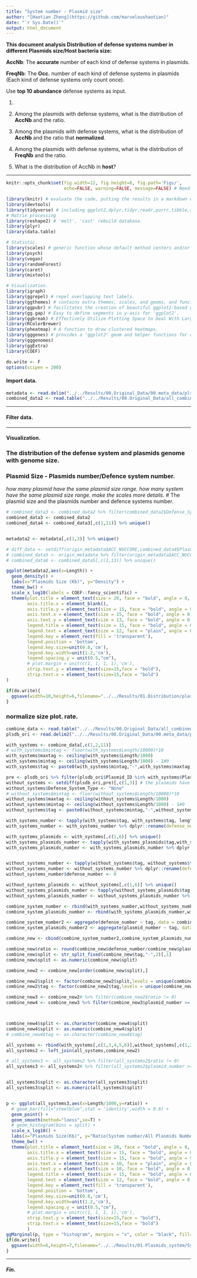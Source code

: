 ```yaml
---
title: "System number - Plasmid size"
author: "[Haotian Zheng](https://github.com/marveloushaotian)"
date: "`r Sys.Date()`"
output: html_document
---
```


**This document analysis Distribution of defense systems number in different Plasmids size/Host bacteria size:**

**AccNb**: The **accurate** number of each kind of defense systems in plasmids.

**FreqNb**: The **Occ.** number of each kind of defense systems in plasmids (Each kind of defense systems only count once).

Use **top 10 abundance** defense systems as input.

1.  

2.  Among the plasmids with defense systems, what is the distribution of **AccNb** and the ratio.

3.  Among the plasmids with defense systems, what is the distribution of **AccNb** and the ratio that **normalized**.

4.  Among the plasmids with defense systems, what is the distribution of **FreqNb** and the ratio.

5.  What is the distribution of AccNb in **host**?

------------------------------------------------------------------------

```r
knitr::opts_chunk$set(fig.width=12, fig.height=8, fig.path='Figs/',
                      echo=FALSE, warning=FALSE, message=FALSE) # Need to change the path of the plot.

library(knitr) # evaluate the code, putting the results in a markdown document, which can then be converted to a variety of formats with pandoc.
library(devtools)
library(tidyverse) # including ggplot2,dplyr,tidyr,readr,purrr,tibble,stringr,forcats.
# Matrix processing
library(reshape2) # 'melt', 'cast' rebuild database.
library(plyr)
library(data.table)

# Statistic.
library(scales) # generic function whose default method centers and/or scales the columns of a numeric matrix.
library(psych)
library(vegan)
library(randomForest)
library(caret)
library(mixtools)

# Visualization.
library(igraph)
library(ggrepel) # repel overlapping text labels.
library(ggthemes) # contains extra themes, scales, and geoms, and functions for and related to ggplot2.
library(ggpubr) # facilitates the creation of beautiful ggplot2-based graphs.
library(gg.gap) # Easy to define segments in y-axis for 'ggplot2'.
library(ggbreak) # Effectively Utilize Plotting Space to Deal With Large Datasets and Outliers.
library(RColorBrewer)
library(pheatmap) # A function to draw clustered heatmaps.
library(gggenes) # provides a 'ggplot2' geom and helper functions for draw- ing gene arrow maps.
library(gggenomes)
library(ggExtra)
library(COEF)

do.write <- F
options(scipen = 200)
```

#### Import data.

```r
metadata <- read.delim("../../Results/00.Original_Data/00.meta_data/plsdb_metadata_inuse.txt",header = T,check.names = F,sep = "\t")
combined_data2 <- read.table("../../Results/00.Original_Data/all_combined_data.txt",header = T,check.names = F,sep = "\t")
```

------------------------------------------------------------------------

#### Filter data.

------------------------------------------------------------------------

#### Visualization.

### The distribution of the defense system and plasmids genome with genome size.

### Plasmid Size - Plasmids number/Defence system number.

*how many plasmid have the same plasmid size range.* *how many system have the same plasmid size range.* *make the scales more details.* \# The plasmid size and the plasmids number and defence systems number.

```r
# combined_data3 <- combined_data2 %>% filter(combined_data2$Defense_System_Type == "ARGONAUTE")
combined_data3 <- combined_data2
combined_data4 <- combined_data3[,c(1,11)] %>% unique()


metadata2 <- metadata[,c(1,3)] %>% unique()

# diff_data <- setdiff(origin_metadata$ACC_NUCCORE,combined_data4$Plasmid_ID)
# combined_data5 <- origin_metadata %>% filter(origin_metadata$ACC_NUCCORE %in% diff_data)
# combined_data6 <- combined_data5[,c(1,13)] %>% unique()

ggplot(metadata2,aes(x=Length)) + 
  geom_density() +
  labs(x="Plasmids Size (Kb)", y="Density") + 
  theme_bw() + 
  scale_x_log10(labels = COEF::fancy_scientific) + 
  theme(plot.title = element_text(size = 20, face = "bold", angle = 0, vjust = 0.5, hjust = 0.5),
        axis.title.x = element_blank(),
        axis.title.y = element_text(size = 15, face = "bold", angle = 90, vjust = 0.5, hjust = 0.5),
        axis.text.x = element_text(size = 15, face = "bold", angle = 0, vjust = 0.5, hjust = 0.5),
        axis.text.y = element_text(size = 13, face = "bold", angle = 0, vjust = 0.5, hjust = 0.5),
        legend.title = element_text(size = 15, face = "bold", angle = 0, vjust = 0.5, hjust = 0),
        legend.text = element_text(size = 12, face = "plain", angle = 0, vjust = 0.5, hjust = 0),
        legend.key = element_rect(fill = 'transparent'),
        legend.position = 'bottom',
        legend.key.size=unit(0.8,'cm'),
        legend.key.width=unit(1.2,'cm'),
        legend.spacing.y = unit(0.5,"cm"),
        # plot.margin = unit(c(1, 1, 1, 1),'cm'),
        strip.text.y = element_text(size=15,face = "bold"),
        strip.text.x = element_text(size=15,face = "bold")
)

if(do.write){
  ggsave(width=10,height=6,filename="../../Results/01.Distribution/plasmidsize_defense.pdf",limitsize = FALSE)
}
```

### normalize size plot. rate.

```r
combine_data <- read.table("../../Results/00.Original_Data/all_combined_data.txt",header = T,check.names = F,sep = "\t")
plsdb_ori <- read.delim2("../../Results/00.Original_Data/00.meta_data/plsdb_metadata_inuse.txt", header = T, check.names = F, sep = "\t")

with_systems <- combine_data[,c(1,2,11)]
# with_systems$mintag <- floor(with_systems$Length/10000)*10
with_systems$maxtag <- ceiling(with_systems$Length/1000)
with_systems$mintag <- ceiling(with_systems$Length/1000) - 1#0
with_systems$tag <- paste0(with_systems$mintag,"-",with_systems$maxtag) # the plasmids ID here have repeats cause need keep all systems number then we can count how many systems in a plasmids size group.

pre <- plsdb_ori %>% filter(plsdb_ori$Plasmid_ID %in% with_systems$Plasmid_ID) # select the plasmids which have the defense systems.
without_systems <- setdiff(plsdb_ori,pre)[,c(1,3)] # the plasmids have no defense system.
without_systems$Defense_System_Type <- "None"
# without_systems$mintag <- floor(without_systems$Length/10000)*10
without_systems$maxtag <- ceiling(without_systems$Length/1000)
without_systems$mintag <- ceiling(without_systems$Length/1000) - 1#0
without_systems$tag <- paste0(without_systems$mintag,"-",without_systems$maxtag)

with_systems_number <- tapply(with_systems$tag, with_systems$tag, length) %>% as.data.frame() %>% rownames_to_column("tag")
with_systems_number <- with_systems_number %>% dplyr::rename(defense_number=".")

with_systems_plasmids <- with_systems[,c(1,6)] %>% unique()
with_systems_plasmids_number <- tapply(with_systems_plasmids$tag,with_systems_plasmids$tag,length) %>% as.data.frame() %>% rownames_to_column("tag")
with_systems_plasmids_number <- with_systems_plasmids_number %>% dplyr::rename(plasmid_number=".")


without_systems_number <- tapply(without_systems$tag, without_systems$tag, length) %>% as.data.frame() %>% rownames_to_column("tag")
without_systems_number <- without_systems_number %>% dplyr::rename(defense_number=".")
without_systems_number$defense_number <- 0

without_systems_plasmids <- without_systems[,c(1,6)] %>% unique()
without_systems_plasmids_number <- tapply(without_systems_plasmids$tag, without_systems_plasmids$tag, length) %>% as.data.frame() %>% rownames_to_column("tag")
without_systems_plasmids_number <- without_systems_plasmids_number %>% dplyr::rename(plasmid_number=".")

combine_system_number <- rbind(with_systems_number,without_systems_number)
combine_system_plasmids_number <- rbind(with_systems_plasmids_number,without_systems_plasmids_number)

combine_system_number2 <- aggregate(defense_number ~ tag, data = combine_system_number, sum)
combine_system_plasmids_number2 <- aggregate(plasmid_number ~ tag, data = combine_system_plasmids_number, sum)

combine_new <- cbind(combine_system_number2,combine_system_plasmids_number2)[,c(1,2,4)]

combine_new$ratio <- round(combine_new$defense_number/combine_new$plasmid_number,5)
combine_new$split <- str_split_fixed(combine_new$tag,"-",2)[,1]
combine_new$split <- as.numeric(combine_new$split)

combine_new2 <- combine_new[order(combine_new$split),]

combine_new2$split <- factor(combine_new2$split,levels = unique(combine_new2$split))
combine_new2$tag <- factor(combine_new2$tag,levels = unique(combine_new2$tag))

combine_new3 <- combine_new2# %>% filter(combine_new2$ratio != 0)
combine_new4 <- combine_new3 %>% filter(combine_new3$plasmid_number >= 10)



combine_new4$split <- as.character(combine_new4$split)
combine_new4$split <- as.numeric(combine_new4$split)
# combine_new4$tag <- as.character(combine_new4$tag)

all_systems <- rbind(with_systems[,c(1,3,4,5,6)],without_systems[,c(1,2,4,5,6)]) %>% unique()
all_systems2 <- left_join(all_systems,combine_new2)

# all_systems3 <- all_systems2 %>% filter(all_systems2$ratio != 0)
all_systems3 <- all_systems2# %>% filter(all_systems2$plasmid_number >= 10) # Key point to remove all the group less then 10 plasmids.


all_systems3$split <- as.character(all_systems3$split)
all_systems3$split <- as.numeric(all_systems3$split)


p <- ggplot(all_systems3,aes(x=Length/1000,y=ratio)) +
  # geom_bar(fill="steelblue",stat = 'identity',width = 0.8) +
  geom_point() +
  geom_smooth(method="loess",se=T) +
  # geom_histogram(bins = split) + 
  scale_x_log10() +
  labs(x="Plasmids Size(Kb)", y="Ratio(System number/All Plasmids Number)") +
  theme_bw() +
  theme(plot.title = element_text(size = 20, face = "bold", angle = 0, vjust = 0.5, hjust = 0.5),
        axis.title.x = element_text(size = 15, face = "bold", angle = 0, vjust = 0.5, hjust = 0.5),
        axis.title.y = element_text(size = 15, face = "bold", angle = 90, vjust = 0.5, hjust = 0.5),
        axis.text.x = element_text(size = 10, face = "plain", angle = 0, vjust = 0.5, hjust = 0.5),
        axis.text.y = element_text(size = 10, face = "bold", angle = 0, vjust = 0.5, hjust = 0.5),
        legend.title = element_text(size = 15, face = "bold", angle = 0, vjust = 0.5, hjust = 0),
        legend.text = element_text(size = 12, face = "bold", angle = 0, vjust = 0.5, hjust = 0),
        legend.key = element_rect(fill = 'transparent'),
        legend.position = 'bottom',
        legend.key.size=unit(0.8,'cm'),
        legend.key.width=unit(1.2,'cm'),
        legend.spacing.y = unit(0.5,"cm"),
        # plot.margin = unit(c(1, 1, 1, 1),'cm'),
        strip.text.y = element_text(size=15,face = "bold"),
        strip.text.x = element_text(size=15,face = "bold")
        )
ggMarginal(p, type = "histogram", margins = "x", color = "black", fill="#00AFBB")
if(do.write){
  ggsave(width=6,height=7,filename="../../Results/01.Plasmids_system/SystemNb_per_Plasmids_nofilter.pdf",limitsize = FALSE)
}
```

------------------------------------------------------------------------

##### Fin.
